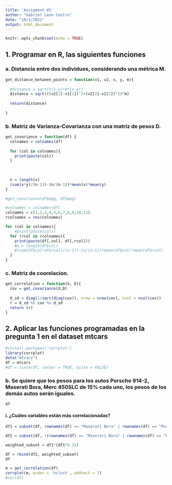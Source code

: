 ```yaml
---
title: 'Assigment #1'
author: "Gabriel Leon Castro"
date: "10/1/2021"
output: html_document
---
```


```r
knitr::opts_chunk$set(echo = TRUE)
```

## 1. Programar en R, las siguientes funciones

### a. Distancia entre dos individuos, considerando una métrica M.

```r
get_distance_between_points = function(v1, v2, x, y, m){
  
  #distance = sqrt(t(x-y)*m*(x-y))
  distance = sqrt(((v2[1]-v1[1])^2+(v2[2]-v1[2])^2)*m)
  
  return(distance)
  
}
```

### b. Matriz de Varianza-Covarianza con una matriz de pesos D.

```r
get_covariance = function(df) {
  colnames = colnames(df)
  
  for (col in colnames){
    print(paste(col))
  }
  
  
  
  n = length(x)
  (sum(x*y)/(n-1))-(n/(n-1))*mean(x)*mean(y)
}

#get_covariance(df$mpg, df$mpg)

```
```r

#colnames = colnames(df)
colnames = c(1,2,3,4,5,6,7,8,9,10,11)
rcolnames = rev(colnames)

for (col in colnames){
    #print(paste(col))
  for (rcol in rcolnames){
    print(paste(df[,col], df[,rcol]))
    #n = length(df$col)
    #(sum(df$col*df$rcol)/(n-1))-(n/(n-1))*mean(df$col)*mean(df$rcol)
  }
}

```


### c. Matriz de coorelacion.

```r
get_correlation = function(X, D){
  cov = get_covariance(X,D)
  
  d_sd = diag(1/sqrt(diag(cov)), nrow = nrow(cov), ncol = ncol(cov))
  r = d_sd %% cov %% d_sd
  return (r)
}

```

## 2. Aplicar las funciones programadas en la pregunta 1 en el dataset mtcars

```r
#install.packages('corrplot')
library(corrplot)
data("mtcars")
df = mtcars
#df = scale(df, center = TRUE, scale = FALSE)
```

### b. Se quiere que los pesos para los autos Porsche 914-2, Maserati Bora, Merc 450SLC de 15% cada uno, los pesos de los demás autos serán iguales.

```r
df
```

#### i. ¿Cuáles variables están más correlacionadas?

```r

df1 = subset(df, rownames(df) == "Maserati Bora" | rownames(df) == "Porsche 914-2" | rownames(df) == "Merc 450SLC")

df2 = subset(df, !(rownames(df) == "Maserati Bora" | rownames(df) == "Porsche 914-2" | rownames(df) == "Merc 450SLC"))

weighted_subset = df1*(df1*0.15)

df = rbind(df2, weighted_subset)
df
```


```r
m = get_correlation(df)
corrplot(m, order = 'hclust', addrect = 2)
#cor(df)
```

